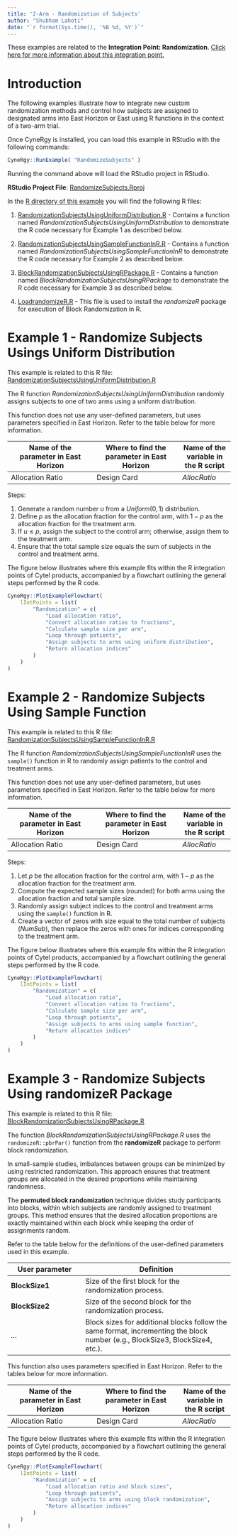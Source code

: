 ```yaml
---
title: '2-Arm - Randomization of Subjects'
author: "Shubham Lahoti"
date: "`r format(Sys.time(), '%B %d, %Y')`"
---
```


<div class="alert alert-primary" role="alert">
  <p style="margin-bottom:0">These examples are related to the <strong>Integration Point: Randomization</strong>.
  <a href="IntegrationPointRandomization.html" class="alert-link">Click here for more information about this integration point.</a></p>
</div>

# Introduction

The following examples illustrate how to integrate new custom randomization methods and control how subjects are assigned to designated arms into East Horizon or East using R functions in the context of a two-arm trial.

Once CyneRgy is installed, you can load this example in RStudio with the following commands:
```r
CyneRgy::RunExample( "RandomizeSubjects" )
```

Running the command above will load the RStudio project in RStudio. 

**RStudio Project File**: [RandomizeSubjects.Rproj](https://github.com/Cytel-Inc/CyneRgy/blob/main/inst/Examples/RandomizeSubjects/RandomizeSubjects.Rproj)

In the [R directory of this example](https://github.com/Cytel-Inc/CyneRgy/tree/main/inst/Examples/RandomizeSubjects/R) you will find the following R files:

1. [RandomizationSubjectsUsingUniformDistribution.R](https://github.com/Cytel-Inc/CyneRgy/blob/main/inst/Examples/RandomizeSubjects/R/RandomizationSubjectsUsingUniformDistribution.R) - Contains a function named *RandomizationSubjectsUsingUniformDistribution* to demonstrate the R code necessary for Example 1 as described below.

2. [RandomizationSubjectsUsingSampleFunctionInR.R](https://github.com/Cytel-Inc/CyneRgy/blob/main/inst/Examples/RandomizeSubjects/R/RandomizationSubjectsUsingSampleFunctionInR.R) - Contains a function named *RandomizationSubjectsUsingSampleFunctionInR* to demonstrate the R code necessary for Example 2 as described below.

3. [BlockRandomizationSubjectsUsingRPackage.R](https://github.com/Cytel-Inc/CyneRgy/blob/main/inst/Examples/RandomizeSubjects/R/BlockRandomizationSubjectsUsingRPackage.R) - Contains a function named *BlockRandomizationSubjectsUsingRPackage* to demonstrate the R code necessary for Example 3 as described below.

4. [LoadrandomizeR.R](https://github.com/Cytel-Inc/CyneRgy/blob/main/inst/Examples/RandomizeSubjects/R/LoadRandomizeR.R) - This file is used to install the *randomizeR* package for execution of Block Randomization in R.

# Example 1 - Randomize Subjects Usings Uniform Distribution

<div class="alert alert-primary" role="alert">
  <p style="margin-bottom:0"> This example is related to this R file: <a href="https://github.com/Cytel-Inc/CyneRgy/blob/main/inst/Examples/RandomizeSubjects/R/RandomizationSubjectsUsingUniformDistribution.R" class="alert-link">RandomizationSubjectsUsingUniformDistribution.R</a></p>
</div>

The R function *RandomizationSubjectsUsingUniformDistribution* randomly assigns subjects to one of two arms using a uniform distribution.

This function does not use any user-defined parameters, but uses parameters specified in East Horizon. Refer to the table below for more information.

|**Name of the parameter in East Horizon**|**Where to find the parameter in East Horizon**|**Name of the variable in the R script**|
|-----|-----|---|
|Allocation Ratio|Design Card|$AllocRatio$|

Steps:

1. Generate a random number $u$ from a $Uniform(0,1)$ distribution.
2. Define $p$ as the allocation fraction for the control arm, with $1 - p$ as the allocation fraction for the treatment arm.
3. If $u \leq p$, assign the subject to the control arm; otherwise, assign them to the treatment arm.
4. Ensure that the total sample size equals the sum of subjects in the control and treatment arms.

The figure below illustrates where this example fits within the R integration points of Cytel products, accompanied by a flowchart outlining the general steps performed by the R code.

```r
CyneRgy::PlotExampleFlowchart(
    lIntPoints = list(
        "Randomization" = c(
            "Load allocation ratio", 
            "Convert allocation ratios to fractions",
            "Calculate sample size per arm",
            "Loop through patients",
            "Assign subjects to arms using uniform distribution",
            "Return allocation indices"
        )
    )
)
```

# Example 2 - Randomize Subjects Using Sample Function

<div class="alert alert-primary" role="alert">
  <p style="margin-bottom:0"> This example is related to this R file: <a href="https://github.com/Cytel-Inc/CyneRgy/blob/main/inst/Examples/RandomizeSubjects/R/RandomizationSubjectsUsingSampleFunctionInR.R" class="alert-link">RandomizationSubjectsUsingSampleFunctionInR.R</a></p>
</div>

The R function *RandomizationSubjectsUsingSampleFunctionInR* uses the `sample()` function in R to randomly assign patients to the control and treatment arms.

This function does not use any user-defined parameters, but uses parameters specified in East Horizon. Refer to the table below for more information.

|**Name of the parameter in East Horizon**|**Where to find the parameter in East Horizon**|**Name of the variable in the R script**|
|-----|-----|---|
|Allocation Ratio|Design Card|$AllocRatio$|

Steps:

1. Let $p$ be the allocation fraction for the control arm, with $1 - p$ as the allocation fraction for the treatment arm.
2. Compute the expected sample sizes (rounded) for both arms using the allocation fraction and total sample size.
3. Randomly assign subject indices to the control and treatment arms using the `sample()` function in R.
4. Create a vector of zeros with size equal to the total number of subjects ($NumSub$), then replace the zeros with ones for indices corresponding to the treatment arm.

The figure below illustrates where this example fits within the R integration points of Cytel products, accompanied by a flowchart outlining the general steps performed by the R code.

```r
CyneRgy::PlotExampleFlowchart(
    lIntPoints = list(
        "Randomization" = c(
            "Load allocation ratio", 
            "Convert allocation ratios to fractions",
            "Calculate sample size per arm",
            "Loop through patients",
            "Assign subjects to arms using sample function",
            "Return allocation indices"
        )
    )
)
```

# Example 3 - Randomize Subjects Using randomizeR Package

<div class="alert alert-primary" role="alert">
  <p style="margin-bottom:0"> This example is related to this R file: <a href="https://github.com/Cytel-Inc/CyneRgy/blob/main/inst/Examples/RandomizeSubjects/R/BlockRandomizationSubjectsUsingRPackage.R" class="alert-link">BlockRandomizationSubjectsUsingRPackage.R</a></p>
</div>

The function *BlockRandomizationSubjectsUsingRPackage.R* uses the `randomizeR::pbrPar()` function from the **randomizeR** package to perform block randomization.

In small-sample studies, imbalances between groups can be minimized by using restricted randomization. This approach ensures that treatment groups are allocated in the desired proportions while maintaining randomness.

The **permuted block randomization** technique divides study participants into blocks, within which subjects are randomly assigned to treatment groups. This method ensures that the desired allocation proportions are exactly maintained within each block while keeping the order of assignments random.

Refer to the table below for the definitions of the user-defined parameters used in this example.

|**User parameter**|**Definition**|
|---|------|
|**BlockSize1**|Size of the first block for the randomization process.|
|**BlockSize2**|Size of the second block for the randomization process.|
|*...*|Block sizes for additional blocks follow the same format, incrementing the block number (e.g., BlockSize3, BlockSize4, etc.).|

This function also uses parameters specified in East Horizon. Refer to the tables below for more information.

|**Name of the parameter in East Horizon**|**Where to find the parameter in East Horizon**|**Name of the variable in the R script**|
|-----|-----|---|
|Allocation Ratio|Design Card|$AllocRatio$|

The figure below illustrates where this example fits within the R integration points of Cytel products, accompanied by a flowchart outlining the general steps performed by the R code.

```r
CyneRgy::PlotExampleFlowchart(
    lIntPoints = list(
        "Randomization" = c(
            "Load allocation ratio and block sizes", 
            "Loop through patients",
            "Assign subjects to arms using block randomization",
            "Return allocation indices"
        )
    )
)
```
